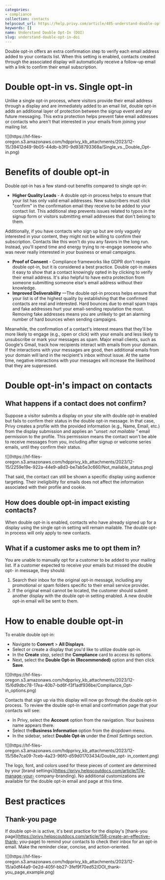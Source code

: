 ```yaml
---
categories:
- compliance
collection: contacts
helpscout_url: https://help.privy.com/article/485-understand-double-opt-in-doi
keywords: []
name: Understand Double Opt-In (DOI)
slug: understand-double-opt-in-doi
---
```

Double opt-in offers an extra confirmation step to verify each email address
added to your contacts list. When this setting is enabled, contacts created
through the associated display will automatically receive a follow-up email
with a link to confirm their email subscription.

# Double opt-in vs. Single opt-in

Unlike a single opt-in process, where visitors provide their email address
through a display and are immediately added to an email list, double opt-in
adds an additional layer of protection between the signup event and any future
messaging. This extra protection helps prevent fake email addresses or
contacts who aren't that interested in your emails from joining your mailing
list.

![](https://hf-files-
oregon.s3.amazonaws.com/hdpprivy_kb_attachments/2023/12-15/39412d49-9b05-44db-b3f0-9d938793368a/Single_vs._Double_Opt-
in.png)

# Benefits of double opt-in

Double opt-in has a few stand-out benefits compared to single opt-in:

  * **Higher Quality Leads** \- A double opt-in process helps to ensure that your list has only valid email addresses. New subscribers must click "confirm" in the confirmation email they receive to be added to your contact list. This additional step prevents issues related to typos in the signup form or visitors submitting email addresses that don't belong to them.

Additionally, if you have contacts who sign up but are only vaguely interested
in your content, they might not be willing to confirm their subscription.
Contacts like this won't do you any favors in the long run. Instead, you'll
spend time and energy trying to re-engage someone who was never really
interested in your business or email campaigns.

  * **Proof of Consent** \- Compliance frameworks like GDPR don't require double opt-in, but it is considered a best practice. Double opt-in makes it easy to show that a contact knowingly opted in by clicking to verify their email address. It's also helpful to have extra protection from someone submitting someone else's email address without their knowledge. 
  * **Improved Deliverability** —The double opt-in process helps ensure that your list is of the highest quality by establishing that the confirmed contacts are real and interested. Hard bounces due to email spam traps and fake addresses hurt your email-sending reputation the most. Removing fake addresses means you are unlikely to get an alarming number of hard bounces when sending campaigns.

Meanwhile, the confirmation of a contact's interest means that they'll be more
likely to engage (e.g., open or click) with your emails and less likely to
unsubscribe or mark your messages as spam. Major email clients, such as
Google's Gmail, track how recipients interact with emails from your domain. If
the interactions with your messages are good, then additional emails from your
domain will land in the recipient's inbox without issue. At the same time,
negative interactions with your messages will increase the likelihood that
they are suppressed.

# Double opt-in's impact on contacts

## What happens if a contact does not confirm?

Suppose a visitor submits a display on your site with double opt-in enabled
but fails to confirm their status in the double opt-in message. In that case,
Privy creates a profile with the provided information (e.g., Name, Email,
etc.) from the display submission and applies an "_unset: not mailable "_
email permission to the profile. This permission means the contact won't be
able to receive messages from you, including after signup or welcome series
emails, until they confirm their status.

![](https://hf-files-
oregon.s3.amazonaws.com/hdpprivy_kb_attachments/2023/12-15/2259e19e-922a-44e9-a8d3-be7ab5e3c660/Not_mailable_status.png)

That said, the contact can still be shown a specific display using audience
targeting. Their ineligibility for emails does not affect the information
associated with their profile and cookie.

## How does double opt-in impact existing contacts?

When double opt-in is enabled, contacts who have already signed up for a
display using the single opt-in setting will remain mailable. The double opt-
in process will only apply to new contacts.

## What if a customer asks me to opt them in?

You are unable to manually opt for a customer to be added to your mailing
list. If a customer expected to receive your emails but missed the double opt-
in message, they should:

  1. Search their inbox for the original opt-in message, including any promotional or spam folders specific to their email service provider. 
  2. If the original email cannot be located, the customer should submit another display with the double opt-in setting enabled. A new double opt-in email will be sent to them. 

# How to enable double opt-in

To enable double opt-in:

  * Navigate to **Convert** > **All Displays**.
  * Select or create a display that you'd like to utilize double opt-in. 
  * In the **Create** step, select the **Compliance** card to access its options. 
  * Next, select the **Double Opt-in** **(Recommended)** option and then click **Save**. 

![](https://hf-files-
oregon.s3.amazonaws.com/hdpprivy_kb_attachments/2023/12-15/6d9dbc78-17ea-40b7-bd6f-f3f1adf936be/Compliance_Opt-
in_options.png)

Contacts that sign up via this display will now go through the double opt-in
process. To review the double opt-in email and confirmation page that your
contacts will see:

  * In Privy, select the **Account** option from the navigation. Your business name appears there. 
  * Select the**Business Information** option from the dropdown menu.
  * In the sidebar, select **Double Opt-in** under the  _Email Settings_ section. 

![](https://hf-files-
oregon.s3.amazonaws.com/hdpprivy_kb_attachments/2023/12-15/58e7ca09-7ceb-4a23-96f0-d59d01703434/Double_opt-
in_content.png)

The logo, font, and colors used for these pieces of content are determined by
your [brand settings](https://privy.helpscoutdocs.com/article/174-manage-your-
company-branding). No additional customizations are available for the double
opt-in email and page at this time.

# Best practices

## Thank-you page

If double opt-in is active, it's best practice for the display's [thank-you
page](https://privy.helpscoutdocs.com/article/158-create-an-effective-thank-
you-page) to remind your contacts to check their inbox for an opt-in email.
Make the reminder clear, concise, and action-oriented.

![](https://hf-files-
oregon.s3.amazonaws.com/hdpprivy_kb_attachments/2023/12-15/a0df44a9-0e2d-405f-bb27-3fef9f70ed52/DOI_thank-
you_page_example.png)

